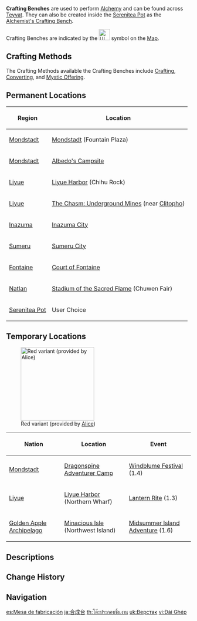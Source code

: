 {{Terminology Infobox
|image        = Alchemy Table.png
|world        = Teyvat
|type         = Game Systems
}}
'''Crafting Benches''' are used to perform [[Alchemy]] and can be found across [[Teyvat]]. They can also be created inside the [[Serenitea Pot]] as the [[Alchemist's Crafting Bench]].

Crafting Benches are indicated by the [[File:UI Alchemy.png|30px]] symbol on the [[Map]].

==Crafting Methods==
{{Main|Crafting Methods}}
The Crafting Methods available the Crafting Benches include [[Crafting]], [[Converting]], and [[Mystic Offering]].

==Permanent Locations==
{| class="article-table"
! Region !! Location
|-
| [[Mondstadt]] || [[Mondstadt City|Mondstadt]] (Fountain Plaza)
|-
| [[Mondstadt]] || [[Albedo's Campsite]]
|-
| [[Liyue]] || [[Liyue Harbor]] (Chihu Rock)
|-
| [[Liyue]] || [[The Chasm: Underground Mines]] (near [[Clitopho]])
|-
| [[Inazuma]] || [[Inazuma City]]
|-
| [[Sumeru]] || [[Sumeru City]]
|-
| [[Fontaine]] || [[Court of Fontaine]]
|-
| [[Natlan]] || [[Stadium of the Sacred Flame]] (Chuwen Fair)
|-
| [[Serenitea Pot]] || User Choice
|}

==Temporary Locations==
[[File:Alchemy Table Red.webp|right|200px|thumb|Red variant (provided by [[Alice]])]]
{| class="article-table"
! Nation !! Location !! Event
|-
|[[Mondstadt]] || [[Dragonspine Adventurer Camp]] || [[Invitation of Windblume|Windblume Festival]] (1.4)
|-
|[[Liyue]] || [[Liyue Harbor]] (Northern Wharf) || [[Lantern Rite]] (1.3)
|-
| [[Golden Apple Archipelago/1.6|Golden Apple Archipelago]] || [[Minacious Isle/1.6#Northwest Island|Minacious Isle]] (Northwest Island) || [[Midsummer Island Adventure]] (1.6)
|}

{{clr}}

==Descriptions==
{{Description|Laws of the universe interact with one another, creating this wondrous world. Seven [[elements]] of the world come together, weaving your journey. Through this ancient and mythical practice, can you create your own world with all the thing you've gathered on your journey?|Alchemy, [[Map]] Description}}

==Change History==
{{Change History|1.0}}

==Navigation==
{{Game Systems Navbox|Other}}

[[es:Mesa de fabricación]]
[[ja:合成台]]
[[th:โต๊ะประกอบชิ้นงาน]]
[[uk:Верстак]]
[[vi:Đài Ghép]]